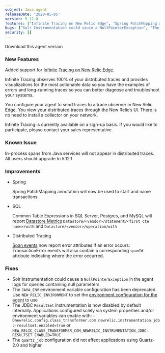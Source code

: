 ```yaml
---
subject: Java agent
releaseDate: '2020-05-05'
version: 5.12.0
features: ["Infinite Tracing on New Relic Edge", "Spring PatchMapping annotation will now be used to start and name transactions", "Span Events now report error attributes if an error occurs"]
bugs: ["Solr Instrumentation could cause a NullPointerException", "The JDBC ResultSet instrumentation is now disabled by default", "The quartz_job configuration did not affect applications using Quartz-2.0 and higher"]
security: []
---
```

<ButtonGroup>
  <ButtonLink
    role="button"
    to="https://download.newrelic.com/newrelic/java-agent/newrelic-agent/5.12.0/"
    variant="primary"
  >
    Download this agent version
  </ButtonLink>
</ButtonGroup>

### New Features

Added support for [Infinite Tracing on New Relic Edge](https://docs.newrelic.com/docs/understand-dependencies/distributed-tracing/enable-configure/enable-distributed-tracing).

Infinite Tracing observes 100% of your distributed traces and provides visualizations for the most actionable data so you have the examples of errors and long-running traces so you can better diagnose and troubleshoot your systems.

You configure your agent to send traces to a trace observer in New Relic Edge. You view your distributed traces through the New Relic’s UI. There is no need to install a collector on your network.

Infinite Tracing is currently available on a sign-up basis. If you would like to participate, please contact your sales representative.

### Known Issue

In-process spans from Java services will not appear in distributed traces. All users should upgrade to 5.12.1.

### Improvements

* Spring

  Spring PatchMapping annotation will now be used to start and name transactions.
* SQL

  Common Table Expressions in SQL Server, Postgres, and MySQL will report [Datastore Metrics](https://docs.newrelic.com/docs/apm/applications-menu/monitoring/databases-page-view-operations-throughput-response-time) `Datastore/<vendor>/statement/<first cte name>/with` and `Datastore/<vendor>/operation/with`
* Distributed Tracing

  [Span events](https://docs.newrelic.com/docs/apm/distributed-tracing/ui-data/span-event) now report error attributes if an error occurs: TransactionError events will also contain a corresponding `spanId` attribute indicating where the error occurred.

### Fixes

* Solr Instrumentation could cause a `NullPointerException` in the agent logs for queries containing null parameters
* The `JAVA_ENV` environment variable configuration has been deprecated. Use `NEW_RELIC_ENVIRONMENT` to set the [environment configuration for the agent](https://docs.newrelic.com/docs/agents/java-agent/configuration/java-agent-configuration-config-file#newrelic-environment) to use
* The JDBC `ResultSet` instrumentation is now disabled by default internally. Applications configured solely via system properties and/or environment variables can enable with: `-Dnewrelic.config.class_transformer.com.newrelic.instrumentation.jdbc-resultset.enabled=true` or `NEW_RELIC_CLASS_TRANSFORMER_COM_NEWRELIC_INSTRUMENTATION_JDBC-RESULTSET_ENABLED=TRUE`
* The `quartz_job` configuration did not affect applications using Quartz-2.0 and higher
